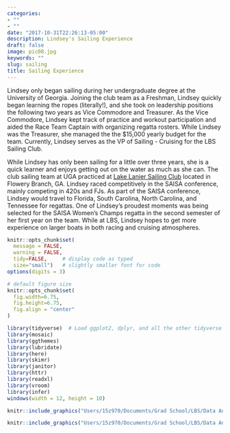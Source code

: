 ```yaml
---
categories:
- ""
- ""
date: "2017-10-31T22:26:13-05:00"
description: Lindsey's Sailing Experience
draft: false
image: pic08.jpg
keywords: ""
slug: sailing
title: Sailing Experience
---
```


Lindsey only began sailing during her undergraduate degree at the University of Georgia. Joining the club team as a Freshman, Lindsey quickly began learning the ropes (literally!), and she took on leadership positions the following two years as Vice Commodore and Treasurer. As the Vice Commodore, Lindsey kept track of practice and workout participation and aided the Race Team Captain with organizing regatta rosters. While Lindsey was the Treasurer, she managed the the $15,000 yearly budget for the team. Currently, Lindsey serves as the VP of Sailing - Cruising for the LBS Sailing Club. 

While Lindsey has only been sailing for a little over three years, she is a quick learner and enjoys getting out on the water as much as she can. The club sailing team at UGA practiced at [Lake Lanier Sailing Club](<https://www.llsc.com/>) located in Flowery Branch, GA. Lindsey raced competitively in the SAISA conference, mainly competing in 420s and FJs. As part of the SAISA conference, Lindsey would travel to Florida, South Carolina, North Carolina, and Tennessee for regattas. One of Lindsey's proudest moments was being selected for the SAISA Women's Champs regatta in the second semester of her first year on the team. While at LBS, Lindsey hopes to get more experience on larger boats in both racing and cruising atmospheres.


```r
knitr::opts_chunk$set(
  message = FALSE, 
  warning = FALSE, 
  tidy=FALSE,     # display code as typed
  size="small")   # slightly smaller font for code
options(digits = 3)

# default figure size
knitr::opts_chunk$set(
  fig.width=6.75, 
  fig.height=6.75,
  fig.align = "center"
)
```

```r
library(tidyverse)  # Load ggplot2, dplyr, and all the other tidyverse packages
library(mosaic)
library(ggthemes)
library(lubridate)
library(here)
library(skimr)
library(janitor)
library(httr)
library(readxl)
library(vroom)
library(infer)
windows(width = 12, height = 10)
```

```r
knitr::include_graphics("Users/15z970/Documents/Grad School/LBS/Data Analytics/R Repository/my_website/static/img/lbssailing.jpeg",error=FALSE)

knitr::include_graphics("Users/15z970/Documents/Grad School/LBS/Data Analytics/R Repository/my_website/static/img/ugasailing.jpg",error=FALSE)
```
